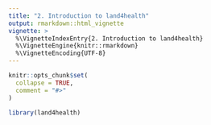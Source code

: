 ```yaml
---
title: "2. Introduction to land4health"
output: rmarkdown::html_vignette
vignette: >
  %\VignetteIndexEntry{2. Introduction to land4health}
  %\VignetteEngine{knitr::rmarkdown}
  %\VignetteEncoding{UTF-8}
---
```


```r
knitr::opts_chunk$set(
  collapse = TRUE,
  comment = "#>"
)
```

```r
library(land4health)
```
